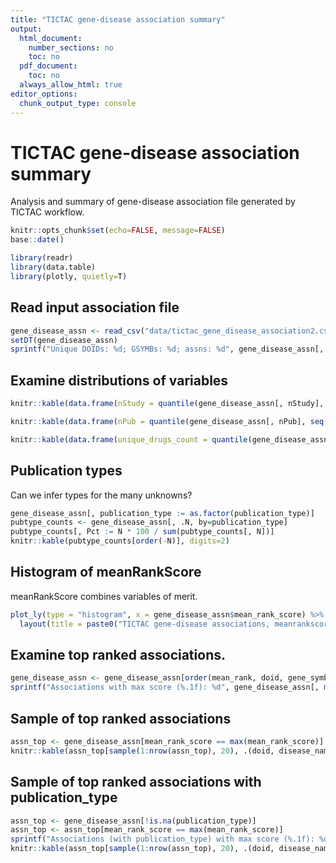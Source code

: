 ```yaml
---
title: "TICTAC gene-disease association summary"
output:
  html_document:
    number_sections: no
    toc: no
  pdf_document:
    toc: no
  always_allow_html: true
editor_options:
  chunk_output_type: console
---
```


# TICTAC gene-disease association summary

Analysis and summary of gene-disease association file generated by TICTAC workflow.

```r
knitr::opts_chunk$set(echo=FALSE, message=FALSE)
base::date()
```

```r
library(readr)
library(data.table)
library(plotly, quietly=T)
```

## Read input association file

```r
gene_disease_assn <- read_csv("data/tictac_gene_disease_association2.csv")
setDT(gene_disease_assn)
sprintf("Unique DOIDs: %d; GSYMBs: %d; assns: %d", gene_disease_assn[, uniqueN(doid)], gene_disease_assn[, uniqueN(gene_symbol)], gene_disease_assn[, uniqueN(`disease-target`)])
```

## Examine distributions of variables

```r
knitr::kable(data.frame(nStudy = quantile(gene_disease_assn[, nStudy], seq(0, 1, .25))), format = "simple", align="r", caption="nStudy")
```

```r
knitr::kable(data.frame(nPub = quantile(gene_disease_assn[, nPub], seq(0, 1, .25))), format = "simple", align="r", caption="nPub")
```

```r
knitr::kable(data.frame(unique_drugs_count = quantile(gene_disease_assn[, unique_drugs_count], seq(0, 1, .25))), format = "simple", align="r", caption="unique_drugs_count")
```

## Publication types

Can we infer types for the many unknowns?

```r
gene_disease_assn[, publication_type := as.factor(publication_type)]
pubtype_counts <- gene_disease_assn[, .N, by=publication_type]
pubtype_counts[, Pct := N * 100 / sum(pubtype_counts[, N])]
knitr::kable(pubtype_counts[order(-N)], digits=2)
```

## Histogram of meanRankScore

meanRankScore combines variables of merit.

```r
plot_ly(type = "histogram", x = gene_disease_assn$mean_rank_score) %>%
  layout(title = paste0("TICTAC gene-disease associations, meanrankscore"))
```

## Examine top ranked associations.

```r
gene_disease_assn <- gene_disease_assn[order(mean_rank, doid, gene_symbol)]
sprintf("Associations with max score (%.1f): %d", gene_disease_assn[, max(mean_rank_score)], gene_disease_assn[mean_rank_score == max(mean_rank_score), .N])
```

## Sample of top ranked associations

```r
assn_top <- gene_disease_assn[mean_rank_score == max(mean_rank_score)]
knitr::kable(assn_top[sample(1:nrow(assn_top), 20), .(doid, disease_name, gene_symbol, tcrdTargetName, nStudy, nPub, publication_type, unique_drugs_count, mean_rank_score)])
```

## Sample of top ranked associations with publication_type

```r
assn_top <- gene_disease_assn[!is.na(publication_type)]
assn_top <- assn_top[mean_rank_score == max(mean_rank_score)]
sprintf("Associations (with publication_type) with max score (%.1f): %d", assn_top[, max(mean_rank_score)], assn_top[mean_rank_score == max(mean_rank_score), .N])
knitr::kable(assn_top[sample(1:nrow(assn_top), 20), .(doid, disease_name, gene_symbol, tcrdTargetName, nStudy, nPub, publication_type, unique_drugs_count, mean_rank_score)])
```
